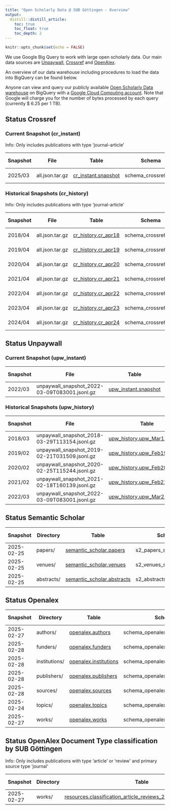 ```yaml
---
title: "Open Scholarly Data @ SUB Göttingen - Overview"
output:
  distill::distill_article:
    toc: true
    toc_float: true
    toc_depth: 2
---
```


```r
knitr::opts_chunk$set(echo = FALSE)
```

We use Google Big Query to work with large open scholarly data. Our main data sources are [Unpaywall](https://unpaywall.org), [Crossref](https://www.crossref.org) and [OpenAlex](https://openalex.org).

An overview of our data warehouse including procedures to load the data into BigQuery can be found below.

Anyone can view and query our publicly available [Open Scholarly Data  warehouse](https://console.cloud.google.com/bigquery?hl=en&project=subugoe-collaborative) on BigQuery with a [Google Cloud Computing account](https://cloud.google.com/). Note that Google will charge you for the number of bytes processed by each query (currently $ 6.25 per 1 TB). 

## Status Crossref

### Current Snapshot (cr_instant)

Info: Only includes publications with type 'journal-article'

::: l-body-outset

| Snapshot        | File            | Table               | Schema               | Procedure | Last Changed | Coverage  | Number of rows |
|-----------------|-----------------|---------------------|----------------------|-----------|--------------|-----------|--------------------|
|  2025/03        | all.json.tar.gz | [cr_instant.snapshot](https://console.cloud.google.com/bigquery?ws=!1m4!1m3!3m2!1ssubugoe-collaborative!2scr_instant) | schema_crossref.json | [Repo](https://github.com/naustica/crossref_bq) |  09.04.2025  | 2013-2025 | 53.680.370 |

:::

### Historical Snapshots (cr_history)

Info: Only includes publications with type 'journal-article'

::: l-body-outset

| Snapshot        | File            | Table               | Schema               | Procedure | Last Changed | Coverage  | Number of rows |
|-----------------|-----------------|---------------------|----------------------|-----------|--------------|-----------|--------------------|
|  2018/04        | all.json.tar.gz | [cr_history.cr_apr18](https://console.cloud.google.com/bigquery?ws=!1m4!1m3!3m2!1ssubugoe-collaborative!2scr_history) | schema_crossref.json | [Repo](https://github.com/naustica/crossref_bq) |  20.02.2022  | 2013-2018 | 16.766.035 |
|  2019/04        | all.json.tar.gz | [cr_history.cr_apr19](https://console.cloud.google.com/bigquery?ws=!1m4!1m3!3m2!1ssubugoe-collaborative!2scr_history) | schema_crossref.json | [Repo](https://github.com/naustica/crossref_bq) |  29.10.2021  | 2013-2019 | 20.715.644 |
|  2020/04        | all.json.tar.gz | [cr_history.cr_apr20](https://console.cloud.google.com/bigquery?ws=!1m4!1m3!3m2!1ssubugoe-collaborative!2scr_history) | schema_crossref.json | [Repo](https://github.com/naustica/crossref_bq) |  29.10.2021  | 2013-2020 | 25.334.525 |
|  2021/04        | all.json.tar.gz | [cr_history.cr_apr21](https://console.cloud.google.com/bigquery?ws=!1m4!1m3!3m2!1ssubugoe-collaborative!2scr_history) | schema_crossref.json | [Repo](https://github.com/naustica/crossref_bq) |  29.10.2021  | 2013-2021 | 30.579.119 |
|  2022/04        | all.json.tar.gz | [cr_history.cr_apr22](https://console.cloud.google.com/bigquery?ws=!1m4!1m3!3m2!1ssubugoe-collaborative!2scr_history) | schema_crossref.json | [Repo](https://github.com/naustica/crossref_bq) |  14.05.2022  | 2013-2022 | 35.939.195 |
|  2023/04        | all.json.tar.gz | [cr_history.cr_apr23](https://console.cloud.google.com/bigquery?ws=!1m4!1m3!3m2!1ssubugoe-collaborative!2scr_history) | schema_crossref.json | [Repo](https://github.com/naustica/crossref_bq) |  07.05.2023  | 2013-2023 | 41.767.461 |
|  2024/04        | all.json.tar.gz | [cr_history.cr_apr24](https://console.cloud.google.com/bigquery?ws=!1m4!1m3!3m2!1ssubugoe-collaborative!2scr_history) | schema_crossref.json | [Repo](https://github.com/naustica/crossref_bq) |  07.05.2024  | 2013-2024 | 47.709.184 |

:::

## Status Unpaywall

### Current Snapshot (upw_instant)

::: l-body-outset

| Snapshot| File                                          | Table                | Schema               | Procedure | Last Changed | Coverage  | Number of rows |
|---------|-----------------------------------------------|----------------------|----------------------|-----------|--------------|-----------|-----------------|
| 2022/03 | unpaywall_snapshot_2022-03-09T083001.jsonl.gz | [upw_instant.snapshot](https://console.cloud.google.com/bigquery?ws=!1m4!1m3!3m2!1ssubugoe-collaborative!2supw_instant) | bq_schema_mar22.json | [Repo](https://github.com/naustica/unpaywall_bq) |  14.03.2022 | 2008-2022 | 67.424.819 |

:::

### Historical Snapshots (upw_history)

::: l-body-outset

| Snapshot| File                                          | Table                       | Schema               | Procedure | Last Changed | Coverage  | Number of rows |
|---------|-----------------------------------------------|-----------------------------|----------------------|-----------|--------------|-----------|-----------------|
| 2018/03 | unpaywall_snapshot_2018-03-29T113154.jsonl.gz | [upw_history.upw_Mar18_08_20](https://console.cloud.google.com/bigquery?ws=!1m4!1m3!3m2!1ssubugoe-collaborative!2supw_history) | bq_schema_mar18.json | [Repo](https://github.com/naustica/unpaywall_bq) |  29.10.2021  | 2008-2018 | 36.557.043 |
| 2019/02 | unpaywall_snapshot_2019-02-21T031509.jsonl.gz | [upw_history.upw_Feb19_08_19](https://console.cloud.google.com/bigquery?ws=!1m4!1m3!3m2!1ssubugoe-collaborative!2supw_history) | bq_schema_feb19.json | [Repo](https://github.com/naustica/unpaywall_bq) |  10.11.2021  | 2008-2019 | 42.143.979 |
| 2020/02 | unpaywall_snapshot_2020-02-25T115244.jsonl.gz | [upw_history.upw_Feb20_08_20](https://console.cloud.google.com/bigquery?ws=!1m4!1m3!3m2!1ssubugoe-collaborative!2supw_history) | bq_schema_feb20.json | [Repo](https://github.com/naustica/unpaywall_bq) |  30.10.2021  | 2008-2020 | 49.717.710 |
| 2021/02 | unpaywall_snapshot_2021-02-18T160139.jsonl.gz | [upw_history.upw_Feb21_08_21](https://console.cloud.google.com/bigquery?ws=!1m4!1m3!3m2!1ssubugoe-collaborative!2supw_history) | bq_schema_feb21.json | [Repo](https://github.com/naustica/unpaywall_bq) |  29.10.2021  | 2008-2021 | 58.437.927 |
| 2022/03 | unpaywall_snapshot_2022-03-09T083001.jsonl.gz | [upw_history.upw_Mar22_08_22](https://console.cloud.google.com/bigquery?ws=!1m4!1m3!3m2!1ssubugoe-collaborative!2supw_history) | bq_schema_mar22.json | [Repo](https://github.com/naustica/unpaywall_bq) |  14.03.2022 | 2008-2022 | 67.424.819 |

:::

## Status Semantic Scholar 

::: l-body-outset

| Snapshot   | Directory    | Table                | Schema               | Procedure | Last Changed | Coverage  | Number of rows |
|------------|--------------|----------------------|----------------------|-----------|--------------|-----------|-----------------|
| 2025-02-25 | papers/      | [semantic_scholar.papers](https://console.cloud.google.com/bigquery?ws=!1m4!1m3!3m2!1ssubugoe-collaborative!2ssemantic_scholar) | s2_papers_schema.json | [Repo](https://github.com/naustica/semantic_scholar_bq) |  04.03.2025 | All | 224.566.486 |
| 2025-02-25 | venues/      | [semantic_scholar.venues](https://console.cloud.google.com/bigquery?ws=!1m4!1m3!3m2!1ssubugoe-collaborative!2ssemantic_scholar) | s2_venues_schema.json | [Repo](https://github.com/naustica/semantic_scholar_bq) |  04.03.2025 | All | 194.578 |
| 2025-02-25 | abstracts/      | [semantic_scholar.abstracts](https://console.cloud.google.com/bigquery?ws=!1m4!1m3!3m2!1ssubugoe-collaborative!2ssemantic_scholar) | s2_abstracts_schema.json | [Repo](https://github.com/naustica/semantic_scholar_bq) |  04.03.2025 | All | 108.246.108 |

:::

## Status Openalex

::: l-body-outset

| Snapshot   | Directory     | Table                 | Schema                            | Procedure | Last Changed | Coverage  | Number of rows |
|------------|---------------|-----------------------|-----------------------------------|-----------|--------------|-----------|----------------------|
| 2025-02-27 | authors/      | [openalex.authors](https://console.cloud.google.com/bigquery?ws=!1m4!1m3!3m2!1ssubugoe-collaborative!2sopenalex)      | schema_openalex_author.json       | [Repo](https://github.com/naustica/openalex) |  13.03.2025  | All | 102.382.226 |
| 2025-02-28 | funders/      | [openalex.funders](https://console.cloud.google.com/bigquery?ws=!1m4!1m3!3m2!1ssubugoe-collaborative!2sopenalex)      | schema_openalex_funders.json      | [Repo](https://github.com/naustica/openalex) |  13.03.2025  | All | 32.437 |
| 2025-02-28 | institutions/ | [openalex.institutions](https://console.cloud.google.com/bigquery?ws=!1m4!1m3!3m2!1ssubugoe-collaborative!2sopenalex) | schema_openalex_institutions.json | [Repo](https://github.com/naustica/openalex) |  13.03.2025  | All | 112.271 |
| 2025-02-28 | publishers/   | [openalex.publishers](https://console.cloud.google.com/bigquery?ws=!1m4!1m3!3m2!1ssubugoe-collaborative!2sopenalex)   | schema_openalex_publishers.json   | [Repo](https://github.com/naustica/openalex) |  13.03.2025  | All | 10.741 |
| 2025-02-28 | sources/      | [openalex.sources](https://console.cloud.google.com/bigquery?ws=!1m4!1m3!3m2!1ssubugoe-collaborative!2sopenalex)      | schema_openalex_sources.json      | [Repo](https://github.com/naustica/openalex) |  13.03.2025  | All | 260.812 |
| 2025-02-24 | topics/       | [openalex.topics](https://console.cloud.google.com/bigquery?ws=!1m4!1m3!3m2!1ssubugoe-collaborative!2sopenalex)       | schema_openalex_topics.json       | [Repo](https://github.com/naustica/openalex) |  13.03.2025  | All | 4.516 |
| 2025-02-27 | works/        | [openalex.works](https://console.cloud.google.com/bigquery?ws=!1m4!1m3!3m2!1ssubugoe-collaborative!2sopenalex)        | schema_openalex_work.json         | [Repo](https://github.com/naustica/openalex) |  13.03.2025  | All | 264.675.127 |

:::

## Status OpenAlex Document Type classification by SUB Göttingen

Info: Only includes publications with type 'article' or 'review' and primary source type 'journal'

::: l-body-outset

| Snapshot   | Directory    | Table                | Schema               | Procedure | Last Changed | Coverage  | Number of rows |
|------------|--------------|----------------------|----------------------|-----------|--------------|-----------|-----------------|
| 2025-02-27 | works/       | [resources.classification_article_reviews_2014_2025_february25](https://console.cloud.google.com/bigquery?ws=!1m4!1m3!3m2!1ssubugoe-collaborative!2sresources) | schema_document_types.json | [Repo](https://github.com/naustica/openalex_doctypes/tree/classifier/classifier) |  13.03.2025 | 2014-2025 | 59.219.719 |

:::
